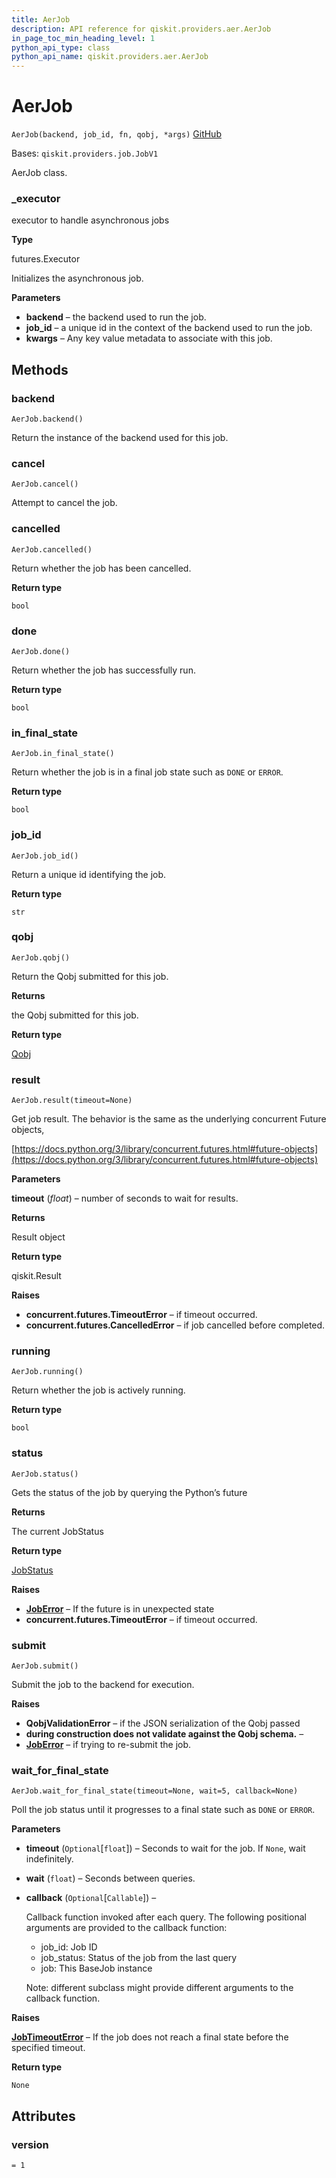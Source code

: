```yaml
---
title: AerJob
description: API reference for qiskit.providers.aer.AerJob
in_page_toc_min_heading_level: 1
python_api_type: class
python_api_name: qiskit.providers.aer.AerJob
---
```


# AerJob

<span id="qiskit.providers.aer.AerJob" />

`AerJob(backend, job_id, fn, qobj, *args)` [GitHub](https://github.com/qiskit/qiskit-aer/tree/stable/0.8/qiskit/providers/aer/aerjob.py "view source code")

Bases: `qiskit.providers.job.JobV1`

AerJob class.

<span id="qiskit.providers.aer.AerJob._executor" />

### \_executor

executor to handle asynchronous jobs

**Type**

futures.Executor

Initializes the asynchronous job.

**Parameters**

*   **backend** – the backend used to run the job.
*   **job\_id** – a unique id in the context of the backend used to run the job.
*   **kwargs** – Any key value metadata to associate with this job.

## Methods

### backend

<span id="qiskit.providers.aer.AerJob.backend" />

`AerJob.backend()`

Return the instance of the backend used for this job.

### cancel

<span id="qiskit.providers.aer.AerJob.cancel" />

`AerJob.cancel()`

Attempt to cancel the job.

### cancelled

<span id="qiskit.providers.aer.AerJob.cancelled" />

`AerJob.cancelled()`

Return whether the job has been cancelled.

**Return type**

`bool`

### done

<span id="qiskit.providers.aer.AerJob.done" />

`AerJob.done()`

Return whether the job has successfully run.

**Return type**

`bool`

### in\_final\_state

<span id="qiskit.providers.aer.AerJob.in_final_state" />

`AerJob.in_final_state()`

Return whether the job is in a final job state such as `DONE` or `ERROR`.

**Return type**

`bool`

### job\_id

<span id="qiskit.providers.aer.AerJob.job_id" />

`AerJob.job_id()`

Return a unique id identifying the job.

**Return type**

`str`

### qobj

<span id="qiskit.providers.aer.AerJob.qobj" />

`AerJob.qobj()`

Return the Qobj submitted for this job.

**Returns**

the Qobj submitted for this job.

**Return type**

[Qobj](qiskit.qobj.Qobj "qiskit.qobj.Qobj")

### result

<span id="qiskit.providers.aer.AerJob.result" />

`AerJob.result(timeout=None)`

Get job result. The behavior is the same as the underlying concurrent Future objects,

[https://docs.python.org/3/library/concurrent.futures.html#future-objects](https://docs.python.org/3/library/concurrent.futures.html#future-objects)

**Parameters**

**timeout** (*float*) – number of seconds to wait for results.

**Returns**

Result object

**Return type**

qiskit.Result

**Raises**

*   **concurrent.futures.TimeoutError** – if timeout occurred.
*   **concurrent.futures.CancelledError** – if job cancelled before completed.

### running

<span id="qiskit.providers.aer.AerJob.running" />

`AerJob.running()`

Return whether the job is actively running.

**Return type**

`bool`

### status

<span id="qiskit.providers.aer.AerJob.status" />

`AerJob.status()`

Gets the status of the job by querying the Python’s future

**Returns**

The current JobStatus

**Return type**

[JobStatus](qiskit.providers.JobStatus "qiskit.providers.JobStatus")

**Raises**

*   [**JobError**](qiskit.providers.JobError "qiskit.providers.JobError") – If the future is in unexpected state
*   **concurrent.futures.TimeoutError** – if timeout occurred.

### submit

<span id="qiskit.providers.aer.AerJob.submit" />

`AerJob.submit()`

Submit the job to the backend for execution.

**Raises**

*   **QobjValidationError** – if the JSON serialization of the Qobj passed
*   **during construction does not validate against the Qobj schema.** –
*   [**JobError**](qiskit.providers.JobError "qiskit.providers.JobError") – if trying to re-submit the job.

### wait\_for\_final\_state

<span id="qiskit.providers.aer.AerJob.wait_for_final_state" />

`AerJob.wait_for_final_state(timeout=None, wait=5, callback=None)`

Poll the job status until it progresses to a final state such as `DONE` or `ERROR`.

**Parameters**

*   **timeout** (`Optional`\[`float`]) – Seconds to wait for the job. If `None`, wait indefinitely.

*   **wait** (`float`) – Seconds between queries.

*   **callback** (`Optional`\[`Callable`]) –

    Callback function invoked after each query. The following positional arguments are provided to the callback function:

    *   job\_id: Job ID
    *   job\_status: Status of the job from the last query
    *   job: This BaseJob instance

    Note: different subclass might provide different arguments to the callback function.

**Raises**

[**JobTimeoutError**](qiskit.providers.JobTimeoutError "qiskit.providers.JobTimeoutError") – If the job does not reach a final state before the specified timeout.

**Return type**

`None`

## Attributes

<span id="qiskit.providers.aer.AerJob.version" />

### version

`= 1`

